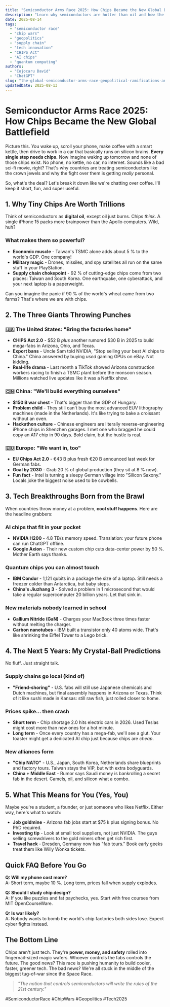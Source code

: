 ```yaml
---
title: "Semiconductor Arms Race 2025: How Chips Became the New Global Battlefield"
description: "Learn why semiconductors are hotter than oil and how the U.S., China, and Europe are fighting for chip supremacy. Real examples, simple breakdowns, what it means for you."
date: 2025-08-14
tags:
  - "semiconductor race"
  - "chip wars"
  - "geopolitics"
  - "supply chain"
  - "tech innovation"
  - "CHIPS Act"
  - "AI chips"
  - "quantum computing"
authors:
  - "Cojocaru David"
  - "ChatGPT"
slug: "the-global-semiconductor-arms-race-geopolitical-ramifications-and-tech-innovation"
updatedDate: 2025-08-13
---
```


# Semiconductor Arms Race 2025: How Chips Became the New Global Battlefield

Picture this. You wake up, scroll your phone, make coffee with a smart kettle, then drive to work in a car that basically runs on silicon brains. **Every single step needs chips.** Now imagine waking up tomorrow and none of those chips exist. No phone, no kettle, no car, no internet. Sounds like a bad sci-fi movie, right? That's why countries are treating semiconductors like the crown jewels and why the fight over them is getting *really* personal.

So, what's the deal? Let's break it down like we're chatting over coffee. I'll keep it short, fun, and super useful.

## 1. Why Tiny Chips Are Worth Trillions

Think of semiconductors as **digital oil**, except oil just burns. Chips *think*. A single iPhone 15 packs more brainpower than the Apollo computers. Wild, huh?

### What makes them so powerful?

- **Economic muscle** - Taiwan's TSMC alone adds about 5 % to the world's GDP. One company!
- **Military magic** - Drones, missiles, and spy satellites all run on the same stuff in your PlayStation.
- **Supply chain chokepoint** - 92 % of cutting-edge chips come from two places: Taiwan and South Korea. One earthquake, one cyberattack, and your next laptop is a paperweight.

Can you imagine the panic if 90 % of the world's wheat came from two farms? That's where we are with chips.

## 2. The Three Giants Throwing Punches

### 🇺🇸 The United States: "Bring the factories home"

- **CHIPS Act 2.0** - $52 B *plus* another rumored $30 B in 2025 to build mega-fabs in Arizona, Ohio, and Texas.
- **Export bans** - Uncle Sam told NVIDIA, "Stop selling your best AI chips to China." China answered by buying *used* gaming GPUs on eBay. Not kidding.
- **Real-life drama** - Last month a TikTok showed Arizona construction workers racing to finish a TSMC plant before the monsoon season. Millions watched live updates like it was a Netflix show.

### 🇨🇳 China: "We'll build everything ourselves"

- **$150 B war chest** - That's bigger than the GDP of Hungary.
- **Problem child** - They still can't buy the most advanced EUV lithography machines (made in the Netherlands). It's like trying to bake a croissant without an oven.
- **Hackathon culture** - Chinese engineers are literally reverse-engineering iPhone chips in Shenzhen garages. I met one who bragged he could copy an A17 chip in 90 days. Bold claim, but the hustle is real.

### 🇪🇺 Europe: "We want in, too"

- **EU Chips Act 2.0** - €43 B plus fresh €20 B announced last week for German fabs.
- **Goal by 2030** - Grab 20 % of global production (they sit at 8 % now).
- **Fun fact** - Intel is turning a sleepy German village into "Silicon Saxony." Locals joke the biggest noise used to be cowbells.

## 3. Tech Breakthroughs Born from the Brawl

When countries throw money at a problem, **cool stuff happens**. Here are the headline grabbers:

### AI chips that fit in your pocket

- **NVIDIA H200** - 4.8 TB/s memory speed. Translation: your future phone can run ChatGPT offline.
- **Google Axion** - Their new custom chip cuts data-center power by 50 %. Mother Earth says thanks.

### Quantum chips you can almost touch

- **IBM Condor** - 1,121 qubits in a package the size of a laptop. Still needs a freezer colder than Antarctica, but baby steps.
- **China's Jiuzhang 3** - Solved a problem in 1 microsecond that would take a regular supercomputer 20 billion years. Let that sink in.

### New materials nobody learned in school

- **Gallium Nitride (GaN)** - Charges your MacBook three times faster without melting the charger.
- **Carbon nanotubes** - IBM built a transistor only 40 atoms wide. That's like shrinking the Eiffel Tower to a Lego brick.

## 4. The Next 5 Years: My Crystal-Ball Predictions

No fluff. Just straight talk.

### Supply chains go local (kind of)

- **"Friend-shoring"** - U.S. fabs will still use Japanese chemicals and Dutch machines, but final assembly happens in Arizona or Texas. Think of it like sushi made in Kansas: still raw fish, just rolled closer to home.

### Prices spike… then crash

- **Short term** - Chip shortage 2.0 hits electric cars in 2026. Used Teslas might cost more than new ones for a hot minute.
- **Long term** - Once every country has a mega-fab, we'll see a glut. Your toaster might get a dedicated AI chip just because chips are *cheap*.

### New alliances form

- **"Chip NATO"** - U.S., Japan, South Korea, Netherlands share blueprints and factory tours. Taiwan stays the VIP, but with extra bodyguards.
- **China + Middle East** - Rumor says Saudi money is bankrolling a secret fab in the desert. Camels, oil, and silicon what a combo.

## 5. What This Means for You (Yes, You)

Maybe you're a student, a founder, or just someone who likes Netflix. Either way, here's what to watch:

- **Job goldmine** - Arizona fab jobs start at $75 k plus signing bonus. No PhD required.
- **Investing tip** - Look at small tool suppliers, not just NVIDIA. The guys selling screwdrivers to the gold miners often get rich first.
- **Travel hack** - Dresden, Germany now has "fab tours." Book early geeks treat them like Willy Wonka tickets.

## Quick FAQ Before You Go

**Q: Will my phone cost more?**  
A: Short term, maybe 10 %. Long term, prices fall when supply explodes.

**Q: Should I study chip design?**  
A: If you like puzzles and fat paychecks, yes. Start with free courses from MIT OpenCourseWare.

**Q: Is war likely?**  
A: Nobody wants to bomb the world's chip factories both sides lose. Expect cyber fights instead.

## The Bottom Line

Chips aren't just tech. They're **power, money, and safety** rolled into fingernail-sized magic wafers. Whoever controls the fabs controls the future. The good news? This race is pushing humanity to build cooler, faster, greener tech. The bad news? We're all stuck in the middle of the biggest tug-of-war since the Space Race.

> _"The nation that controls semiconductors will write the rules of the 21st century."_

#SemiconductorRace #ChipWars #Geopolitics #Tech2025